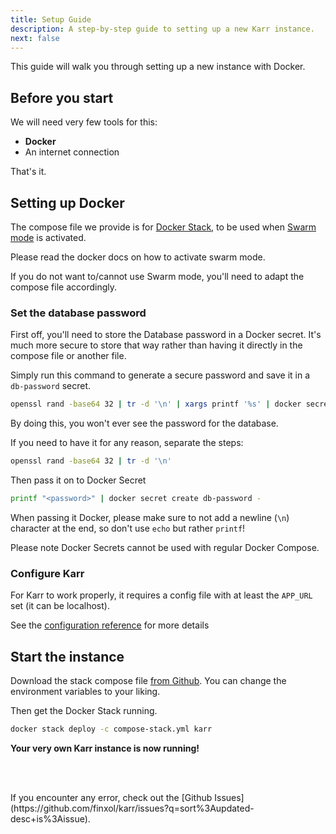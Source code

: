 ```yaml
---
title: Setup Guide
description: A step-by-step guide to setting up a new Karr instance.
next: false
---
```



This guide will walk you through setting up a new instance with Docker.

## Before you start

We will need very few tools for this:

- **Docker**
- An internet connection

That's it.

## Setting up Docker

The compose file we provide is for [Docker Stack](https://docs.docker.com/reference/cli/docker/stack/),
to be used when [Swarm mode](https://docs.docker.com/engine/swarm/) is activated.

Please read the docker docs on how to activate swarm mode.

If you do not want to/cannot use Swarm mode, you'll need to adapt the compose file accordingly.

### Set the database password

First off, you'll need to store the Database password in a Docker secret.
It's much more secure to store that way rather than having it directly in the compose file or another file.

Simply run this command to generate a secure password and save it in a `db-password` secret.

```sh
openssl rand -base64 32 | tr -d '\n' | xargs printf '%s' | docker secret create db-password -
```


<Aside>

By doing this, you won't ever see the password for the database.

If you need to have it for any reason, separate the steps:

```sh
openssl rand -base64 32 | tr -d '\n'
```

Then pass it on to Docker Secret

```sh
printf "<password>" | docker secret create db-password -
```

When passing it Docker, please make sure to not add a newline (`\n`) character at the end,
so don't use `echo` but rather `printf`!

</Aside>

Please note Docker Secrets cannot be used with regular Docker Compose.

### Configure Karr

For Karr to work properly, it requires a config file with at least the `APP_URL` set (it can be localhost).

See the [configuration reference](/getting-started/configuration-reference) for more details

## Start the instance

Download the stack compose file [from Github](https://raw.githubusercontent.com/finxol/karr/refs/heads/main/compose-stack.yml).
You can change the environment variables to your liking.

Then get the Docker Stack running.

```sh
docker stack deploy -c compose-stack.yml karr
```

**Your very own Karr instance is now running!**

<br/><br/>

<Aside type="tip">
If you encounter any error, check out the [Github Issues](https://github.com/finxol/karr/issues?q=sort%3Aupdated-desc+is%3Aissue).
</Aside>
